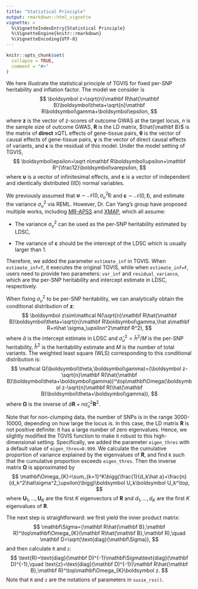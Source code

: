 ```yaml
---
title: "Statistical Principle"
output: rmarkdown::html_vignette
vignette: >
  %\VignetteIndexEntry{Statistical Principle}
  %\VignetteEngine{knitr::rmarkdown}
  %\VignetteEncoding{UTF-8}
---
```


```r
knitr::opts_chunk$set(
  collapse = TRUE,
  comment = "#>"
)
```

We here illustrate the statistical principle of TGVIS for fixed per-SNP heritability and inflation factor. The model we consider is 
$$
\boldsymbol z=\sqrt{n}\mathbf R\hat{\mathbf B}\boldsymbol\theta+\sqrt{n}\mathbf R\boldsymbol\gamma+\boldsymbol\epsilon,
$$
where $\boldsymbol z$ is the vector of z-scores of outcome GWAS at the target locus, $n$ is the sample size of outcome GWAS, $\mathbf R$ is the LD matrix, $\hat{\mathbf B}$ is the matrix of **direct** xQTL effects of gene-tissue pairs, $\boldsymbol\theta$ is the vector of causal effects of gene-tissue pairs, $\boldsymbol\gamma$ is the vector of direct causal effects of variants, and $\boldsymbol\epsilon$ is the residual of this model. Under the model setting of TGVIS, 
$$
\boldsymbol\epsilon=\sqrt n\mathbf R\boldsymbol\upsilon+\mathbf R^{\frac12}\boldsymbol\varepsilon,
$$
where $\boldsymbol\upsilon$ is a vector of infinitesimal effects, and $\boldsymbol\varepsilon$ is a vector of independent and identically distributed (IID) normal variables. 

We previously assumed that $\boldsymbol\upsilon\sim\mathcal N(0,\sigma_\upsilon^2\mathbf I)$ and $\boldsymbol\varepsilon\sim\mathcal N(0,\mathbf I)$, and estimate the variance $\sigma_\upsilon^2$ via REML. However, Dr. Can Yang's group have proposed multiple works, including [MR-APSS](https://www.pnas.org/doi/10.1073/pnas.2106858119) and [XMAP](https://www.nature.com/articles/s41467-023-42614-7), which all assume:

- The variance $\sigma_\upsilon^2$ can be used as the per-SNP heritability estimated by LDSC,
 
- The variance of $\boldsymbol\varepsilon$ should be the intercept of the LDSC which is usually larger than 1.

Therefore, we added the parameter `estimate_inf` in TGVIS. When `estimate_inf=T`, it executes the original TGVIS, while when `estimate_inf=F`, users need to provide two parameters: `var_inf` and `residual_variance`, which are the per-SNP heritability and intercept estimate in LDSC, respectively.

When fixing $\sigma_\upsilon^2$ to be per-SNP heritability, we can analytically obtain the conditional distribution of $\boldsymbol z$:
$$
\boldsymbol z\sim\mathcal N(\sqrt{n}\mathbf R\hat{\mathbf B}\boldsymbol\theta+\sqrt{n}\mathbf R\boldsymbol\gamma,\hat a\mathbf R+n\hat \sigma_\upsilon^2\mathbf R^2),
$$
where $\hat a$ is the intercept estimate in LDSC and $\hat \sigma_\upsilon^2=\hat h^2/M$ is the per-SNP heritability, $\hat h^2$ is the  heritability estimate and $M$ is the number of total variants. The weighted least square (WLS) corresponding to this conditional distribution is:
$$
\mathcal Q(\boldsymbol\theta,\boldsymbol\gamma)=(\boldsymbol z-\sqrt{n}\mathbf R(\hat{\mathbf B}\boldsymbol\theta+\boldsymbol\gamma))^\top\mathbf\Omega(\boldsymbol z-\sqrt{n}\mathbf R(\hat{\mathbf B}\boldsymbol\theta+\boldsymbol\gamma)),
$$
where $\mathbf\Omega$ is the inverse of $\hat a\mathbf R+n\hat \sigma_\upsilon^2\mathbf R^2$. 

Note that for non-clumping data, the number of SNPs is in the range 3000-10000, depending on how large the locus is. In this case, the LD matrix $\mathbf R$ is not positive definite: it has a large number of zero eigenvalues. Hence, we slightly modified the TGVIS function to make it robust to this high-dimensional setting. Specifically, we added the parameter `eigen_thres` with a default value of `eigen_thres=0.999`. We calculate the cumulative proportion of variance explained by the eigenvalues of $\mathbf R$, and find `K` such that the cumulative proportion exceeds `eigen_thres`. Then the inverse matrix $\mathbf\Omega$ is approximated by
$$
\mathbf\Omega_{K}=\sum_{k=1}^K\bigg(\frac{1}{d_k\hat a}+\frac{n}{d_k^2\hat\sigma^2_\upsilon}\bigg)\boldsymbol U_k\boldsymbol U_k^\top,
$$
where $\boldsymbol U_1,\dots,\boldsymbol U_K$ are the first $K$ eigenvectors of $\mathbf R$ and $d_1,\dots,d_K$ are the first $K$ eigenvalues of $\mathbf R$. 

The next step is straightforward: we first yield the inner product matrix:
$$
\mathbf\Sigma=(\mathbf R\hat{\mathbf B},\mathbf R)^\top\mathbf\Omega_{K}(\mathbf R\hat{\mathbf B},\mathbf R),\quad \mathbf D=\sqrt{\text{diag}(\mathbf\Sigma)},
$$
and then calculate `R` and `z`:
$$
\text{R}=\text{diag}(\mathbf D)^{-1}\mathbf\Sigma\text{diag}(\mathbf D)^{-1},\quad \text{z}=\text{diag}(\mathbf D)^{-1}(\mathbf R\hat{\mathbf B},\mathbf R)^\top\mathbf\Omega_{K}\boldsymbol z.
$$
Note that `R` and `z` are the notations of parameters in `susie_rss()`.
